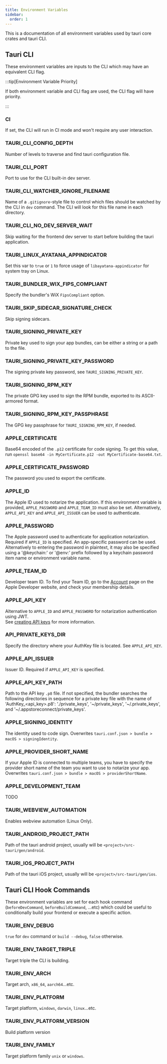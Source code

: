 ```yaml
---
title: Environment Variables
sidebar:
  order: 1
---
```


This is a documentation of all environment variables used by tauri core crates and tauri CLI.

## Tauri CLI

These environment variables are inputs to the CLI which may have an equivalent CLI flag.

:::tip[Environment Variable Priority]

If both environment variable and CLI flag are used, the CLI flag will have priority.

:::

### CI
If set, the CLI will run in CI mode and won't require any user interaction.
### TAURI_CLI_CONFIG_DEPTH
Number of levels to traverse and find tauri configuration file.
### TAURI_CLI_PORT
Port to use for the CLI built-in dev server.
### TAURI_CLI_WATCHER_IGNORE_FILENAME
Name of a `.gitignore`-style file to control which files should be watched by the CLI in `dev` command. The CLI will look for this file name in each directory.
### TAURI_CLI_NO_DEV_SERVER_WAIT
Skip waiting for the frontend dev server to start before building the tauri application.
### TAURI_LINUX_AYATANA_APPINDICATOR
Set this var to `true` or `1` to force usage of `libayatana-appindicator` for system tray on Linux.
### TAURI_BUNDLER_WIX_FIPS_COMPLIANT
Specify the bundler's WiX `FipsCompliant` option.
### TAURI_SKIP_SIDECAR_SIGNATURE_CHECK
Skip signing sidecars.
### TAURI_SIGNING_PRIVATE_KEY
Private key used to sign your app bundles, can be either a string or a path to the file.
### TAURI_SIGNING_PRIVATE_KEY_PASSWORD
The signing private key password, see `TAURI_SIGNING_PRIVATE_KEY`.
### TAURI_SIGNING_RPM_KEY
The private GPG key used to sign the RPM bundle, exported to its ASCII-armored format.
### TAURI_SIGNING_RPM_KEY_PASSPHRASE
The GPG key passphrase for `TAURI_SIGNING_RPM_KEY`, if needed.
### APPLE_CERTIFICATE
Base64 encoded of the `.p12` certificate for code signing. To get this value, run `openssl base64 -in MyCertificate.p12 -out MyCertificate-base64.txt`.
### APPLE_CERTIFICATE_PASSWORD
The password you used to export the certificate.
### APPLE_ID
The Apple ID used to notarize the application. If this environment variable is provided, `APPLE_PASSWORD` and `APPLE_TEAM_ID` must also be set. Alternatively, `APPLE_API_KEY` and `APPLE_API_ISSUER` can be used to authenticate.
### APPLE_PASSWORD
The Apple password used to authenticate for application notarization. Required if `APPLE_ID` is specified. An app-specific password can be used. Alternatively to entering the password in plaintext, it may also be specified using a '@keychain:' or '@env:' prefix followed by a keychain password item name or environment variable name.
### APPLE_TEAM_ID
Developer team ID. To find your Team ID, go to the [Account](https://developer.apple.com/account) page on the Apple Developer website, and check your membership details.
### APPLE_API_KEY
Alternative to `APPLE_ID` and `APPLE_PASSWORD` for notarization authentication using JWT.  
See [creating API keys](https://developer.apple.com/documentation/appstoreconnectapi/creating_api_keys_for_app_store_connect_api) for more information.
### API_PRIVATE_KEYS_DIR
Specify the directory where your AuthKey file is located. See `APPLE_API_KEY`.
### APPLE_API_ISSUER
Issuer ID. Required if `APPLE_API_KEY` is specified.
### APPLE_API_KEY_PATH
Path to the API key `.p8` file. If not specified, the bundler searches the following directories in sequence for a private key file with the name of 'AuthKey\_<api_key>.p8': './private_keys', '~/private_keys', '~/.private_keys', and '~/.appstoreconnect/private_keys'.
### APPLE_SIGNING_IDENTITY
The identity used to code sign. Overwrites `tauri.conf.json > bundle > macOS > signingIdentity`.
### APPLE_PROVIDER_SHORT_NAME
If your Apple ID is connected to multiple teams, you have to specify the provider short name of the team you want to use to notarize your app. Overwrites `tauri.conf.json > bundle > macOS > providerShortName`.
### APPLE_DEVELOPMENT_TEAM
TODO
### TAURI_WEBVIEW_AUTOMATION
Enables webview automation (Linux Only).
### TAURI_ANDROID_PROJECT_PATH
Path of the tauri android project, usually will be `<project>/src-tauri/gen/android`.
### TAURI_IOS_PROJECT_PATH
Path of the tauri iOS project, usually will be `<project>/src-tauri/gen/ios`.

## Tauri CLI Hook Commands

These environment variables are set for each hook command (`beforeDevCommand`, `beforeBuildCommand`, ...etc) which could be useful to conditionally build your frontend or execute a specific action.

### TAURI_ENV_DEBUG
`true` for `dev` command or `build --debug`, `false` otherwise.
### TAURI_ENV_TARGET_TRIPLE
Target triple the CLI is building.
### TAURI_ENV_ARCH
Target arch, `x86_64`, `aarch64`...etc.
### TAURI_ENV_PLATFORM
Target platform, `windows`, `darwin`, `linux`...etc.
### TAURI_ENV_PLATFORM_VERSION
Build platform version
### TAURI_ENV_FAMILY
Target platform family `unix` or `windows`.
